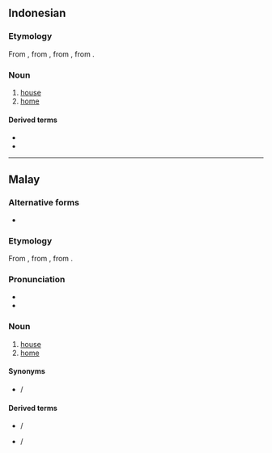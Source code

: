 ==Indonesian==

===Etymology===
From {{inh|id|ms|rumah}}, from {{inh|id|poz-mly-pro|*rumah}}, from {{inh|id|poz-pro|*ʀumaq}}, from {{inh|id|map-pro|*ʀumaq}}.

===Noun===
{{id-noun}}

# [[house]] {{gloss|abode}}
# [[home]] {{gloss|house or structure in which someone lives}}
#: {{ux|id|[[kemarin|Kemarin]] [[aku]] [[pergi]] [[ke]] '''rumah''' [[teman]].|I went to a friend’s home yesterday.}}

====Derived terms====
* {{l|id|rumah makan||restaurant}}
* {{l|id|rumah sakit||hospital}}

----

==Malay==

===Alternative forms===
* {{l|ms|رومه|sc=Arab}}

===Etymology===
From {{inh|ms|poz-mly-pro|*rumah}}, from {{inh|ms|poz-pro|*ʀumaq}}, from {{inh|ms|map-pro|*ʀumaq}}.

===Pronunciation===
* {{IPA|/rumah/|lang=ms}}
* {{rhymes|umah|mah|ah|lang=ms}}

===Noun===
{{ms-noun|j=رومه}}

# [[house]] {{gloss|abode}}
# [[home]] {{gloss|house or structure in which someone lives}}

====Synonyms====
* {{l|ms|bait}} / {{l|ms|بيت|sc=Arab}}

====Derived terms====
* {{l|ms|rumah makan}} / {{l|ms|رومه ماکن|sc=Arab||restaurant}}
* {{l|ms|rumah sakit}} / {{l|ms|رومه ساکيت|sc=Arab||hospital}}